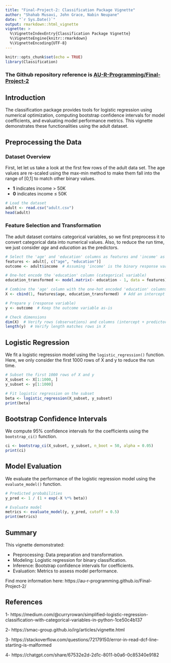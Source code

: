 ```yaml
---
title: "Final-Project-2: Classification Package Vignette"
author: "Shahab Musavi, John Grace, Nabin Neupane"
date: "`r Sys.Date()`"
output: rmarkdown::html_vignette
vignette: >
  %\VignetteIndexEntry{Classification Package Vignette}
  %\VignetteEngine{knitr::rmarkdown}
  %\VignetteEncoding{UTF-8}
---
```

```r
knitr::opts_chunk$set(echo = TRUE)
library(Classification)

```

### The Github repository reference is [AU-R-Programming/Final-Project-2](https://github.com/AU-R-Programming/Final-Project-2) 

## Introduction
The classification package provides tools for logistic regression using numerical optimization, computing bootstrap confidence intervals for model coefficients, and evaluating model performance metrics.
This vignette demonstrates these functionalities using the adult dataset.

## Preprocessing the Data

### Dataset Overview

First, let let us take a look at the first few rows of the adult data set. The age values are re-scaled using the max-min method to make them fall into the range of [0,1] to match other binary values. 

- **1** indicates income > 50K
- **0** indicates income ≤ 50K


```r
# Load the dataset
adult <- read.csv("adult.csv")
head(adult)
```

### Feature Selection and Transformation

The adult dataset contains categorical variables, so we first preprocess it to convert categorical data into numerical values. Also, to reduce the run time, we just consider *age* and *education* as the predictors.

```r
# Select the 'age' and 'education' columns as features and 'income' as the outcome
features <- adult[, c("age", "education")]
outcome <- adult$income  # Assuming 'income' is the binary response variable

# One-hot encode the 'education' column (categorical variable)
education_transformed <- model.matrix(~ education - 1, data = features)

# Combine the 'age' column with the one-hot encoded 'education' columns
X <- cbind(1, features$age, education_transformed)  # Add an intercept column

# Prepare y (response variable)
y <- outcome  # Keep the outcome variable as-is

# Check dimensions
dim(X)  # Verify rows (observations) and columns (intercept + predictors)
length(y)  # Verify length matches rows in X


```

## Logistic Regression

We fit a logistic regression model using the ```logistic_regression()``` function. Here, we only consider the first 1000 rows of X and y to reduce the run time.

```r

# Subset the first 1000 rows of X and y
X_subset <- X[1:1000, ]
y_subset <- y[1:1000]

# Fit logistic regression on the subset
beta <- logistic_regression(X_subset, y_subset)
print(beta)

```

## Bootstrap Confidence Intervals
We compute 95% confidence intervals for the coefficients using the ```bootstrap_ci()``` function.

```r
ci <- bootstrap_ci(X_subset, y_subset, n_boot = 50, alpha = 0.05)
print(ci)
```

## Model Evaluation
We evaluate the performance of the logistic regression model using the ```evaluate_model()``` function.

```r
# Predicted probabilities
y_pred <- 1 / (1 + exp(-X %*% beta))

# Evaluate model
metrics <- evaluate_model(y, y_pred, cutoff = 0.5)
print(metrics)

```

## Summary 

This vignette demonstrated:
 
- Preprocessing: Data preparation and transformation.
- Modeling: Logistic regression for binary classification.
- Inference: Bootstrap confidence intervals for coefficients.
- Evaluation: Metrics to assess model performance.

Find more information here: https://au-r-programming.github.io/Final-Project-2/

## References

1- https://medium.com/@curryrowan/simplified-logistic-regression-classification-with-categorical-variables-in-python-1ce50c4b137

2- https://smac-group.github.io/irg/articles/vignette.html

3- https://stackoverflow.com/questions/72179150/error-in-read-dcf-line-starting-is-malformed

4- https://chatgpt.com/share/67532e2d-2d1c-8011-b0a6-0c85340e9182




